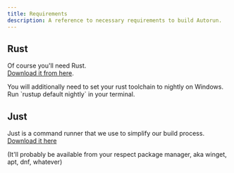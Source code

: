 ```yaml
---
title: Requirements
description: A reference to necessary requirements to build Autorun.
---
```



## Rust

Of course you'll need Rust. <br/>
[Download it from here](https://rustup.rs).

<Aside type="caution" title="Windows">
    You will additionally need to set your rust toolchain to nightly on Windows.<br/>
    Run `rustup default nightly` in your terminal.
</Aside>

## Just

Just is a command runner that we use to simplify our build process. <br/>
[Download it here](https://just.systems/man/en)

(It'll probably be available from your respect package manager, aka winget, apt, dnf, whatever)
